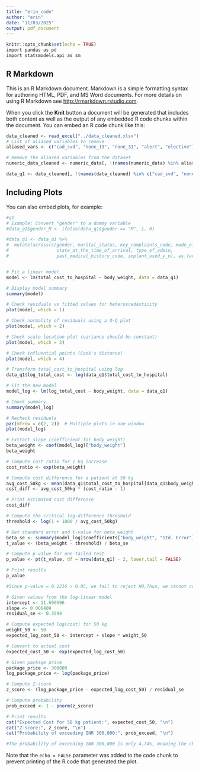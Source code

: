 ```yaml
---
title: "erin_code"
author: "erin"
date: "11/03/2025"
output: pdf_document
---
```


```r
knitr::opts_chunk$set(echo = TRUE)
import pandas as pd
import statsmodels.api as sm
```

## R Markdown

This is an R Markdown document. Markdown is a simple formatting syntax for authoring HTML, PDF, and MS Word documents. For more details on using R Markdown see <http://rmarkdown.rstudio.com>.

When you click the **Knit** button a document will be generated that includes both content as well as the output of any embedded R code chunks within the document. You can embed an R code chunk like this:

```r

data_cleaned <- read_excel("../data_cleaned.xlsx")
# List of aliased variables to remove
aliased_vars <- c("cad_svd", "none_19", "none_31", "alert", "elective")

# Remove the aliased variables from the dataset
numeric_data_cleaned <- numeric_data[, !(names(numeric_data) %in% aliased_vars)]

data_q1 <- data_cleaned[, !(names(data_cleaned) %in% c("cad_svd", "none_19", "none_31", "alert", "elective"))]


```

## Including Plots

You can also embed plots, for example:

```r
#q1
# Example: Convert "gender" to a dummy variable
#data_q1$gender_M <- ifelse(data_q1$gender == "M", 1, 0)

#data_q1 <- data_q1 %>%
#  mutate(across(c(gender, marital_status, key_complaints_code, mode_of_arrival, 
#                  state_at_the_time_of_arrival, type_of_admsn, 
#                  past_medical_history_code, implant_used_y_n), as.factor))


# Fit a linear model
model <- lm(total_cost_to_hospital ~ body_weight, data = data_q1)

# Display model summary
summary(model)
```


```r
# Check residuals vs fitted values for heteroscedasticity
plot(model, which = 1)

# Check normality of residuals using a Q-Q plot
plot(model, which = 2)

# Check scale-location plot (variance should be constant)
plot(model, which = 3)

# Check influential points (Cook's distance)
plot(model, which = 4)

```


```r
# Transform total_cost_to_hospital using log
data_q1$log_total_cost <- log(data_q1$total_cost_to_hospital)

# Fit the new model
model_log <- lm(log_total_cost ~ body_weight, data = data_q1)

# Check summary
summary(model_log)

# Recheck residuals
par(mfrow = c(2, 2))  # Multiple plots in one window
plot(model_log)
```


```r
# Extract slope (coefficient for body_weight)
beta_weight <- coef(model_log)["body_weight"]
beta_weight

# Compute cost ratio for 1 kg increase
cost_ratio <- exp(beta_weight)

# Compute cost difference for a patient at 50 kg
avg_cost_50kg <- mean(data_q1$total_cost_to_hospital[data_q1$body_weight == 50], na.rm = TRUE)
cost_diff <- avg_cost_50kg * (cost_ratio - 1)

# Print estimated cost difference
cost_diff

# Compute the critical log-difference threshold
threshold <- log(1 + 1000 / avg_cost_50kg)

# Get standard error and t-value for beta_weight
beta_se <- summary(model_log)$coefficients["body_weight", "Std. Error"]
t_value <- (beta_weight - threshold) / beta_se

# Compute p-value for one-tailed test
p_value <- pt(t_value, df = nrow(data_q1) - 2, lower.tail = FALSE)

# Print results
p_value

#Since p-value = 0.1216 > 0.05, we fail to reject H0,Thus, we cannot confidently infer that a 51 kg patient is likely to spend at least INR 1,000 more than a 50 kg patient.
```


```r
# Given values from the log-linear model
intercept <- 11.690596
slope <- 0.006409
residual_se <- 0.3594

# Compute expected log(cost) for 50 kg
weight_50 <- 50
expected_log_cost_50 <- intercept + slope * weight_50

# Convert to actual cost
expected_cost_50 <- exp(expected_log_cost_50)

# Given package price
package_price <- 300000
log_package_price <- log(package_price)

# Compute Z-score
z_score <- (log_package_price - expected_log_cost_50) / residual_se

# Compute probability
prob_exceed <- 1 - pnorm(z_score)

# Print results
cat("Expected Cost for 50 kg patient:", expected_cost_50, "\n")
cat("Z-score:", z_score, "\n")
cat("Probability of exceeding INR 300,000:", prob_exceed, "\n")

#The probability of exceeding INR 300,000 is only 4.74%, meaning the chance of treatment costs exceeding the package price is relatively low. Therefore, the package price of INR 300,000 may be set too high relative to the expected costs for a 50 kg patient.
```

Note that the `echo = FALSE` parameter was added to the code chunk to prevent printing of the R code that generated the plot.

